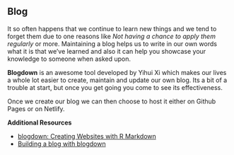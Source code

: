 ## Blog

It so often happens that we continue to learn new things and we tend to forget them due to one reasons like *Not having a chance to apply them regularly* or more. Maintaining a blog helps us to write in our own words what it is that we've learned and also it can help you showcase your knowledge to someone when asked upon.

**Blogdown** is an awesome tool developed by Yihui Xi which makes our lives a whole lot easier to create, maintain and update our own blog. Its a bit of a trouble at start, but once you get going you come to see its effectiveness. 

Once we create our blog we can then choose to host it either on Github Pages or on Netlify.

**Additional Resources**

- [blogdown: Creating Websites with R Markdown](https://bookdown.org/yihui/blogdown/)
- [Building a blog with blogdown](https://tclavelle.github.io/blog/blogdown_github/)